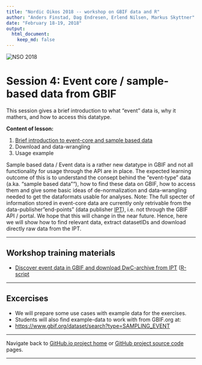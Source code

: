 ```yaml
---
title: "Nordic Oikos 2018 -- workshop on GBIF data and R"
author: "Anders Finstad, Dag Endresen, Erlend Nilsen, Markus Skyttner"
date: "February 18-19, 2018"
output:
  html_document:
    keep_md: false
---
```


<!-- index.html is generated from index.Rmd. Please edit that file -->

![](../demo_data/NSO_2018_GBIF_NO.png "NSO 2018")


# Session 4: Event core / sample-based data from GBIF

This session gives a brief introduction to what "event" data is, why it mathers, and how to access this datatype. 

**Content of lesson:**

1. [Brief introduction to event-core and sample based data](http://bit.ly/2nKNLu4)
2. Download and data-wrangling 
3. Usage example

Sample based data / Event data is a rather new datatype in GBIF and not all functionality for usage through the API are in place.  The expected learning outcome of this is to understand the consept behind the "event-type" data (a.ka. "sample based data""), how to find these data on GBIF, how to access them and give some basic ideas of de-normalization and data-wrangling needed to get the dataformats usable for analyses. Note: The full specter of information stored in event-core data are currently only retrivable from the data-publisher "end-points" (data publisher [IPT](https://www.gbif.org/ipt)), i.e. not through the GBIF API / portal. We hope that this will change in the near future. Hence, here we will show how to find relevant data, extract datasetIDs and download directly raw data from the IPT.

***

## Workshop training materials

* [Discover event data in GBIF and download DwC-archive from IPT](4.2_event_data_download_and_data_wrangling.html) ([R-script]((4.2_event_data_download_and_data_wrangling.Rmd))

***

## Excercises

* We will prepare some use cases with example data for the exercises.
* Students will also find example-data to work with from GBIF.org at:
* [https://www.gbif.org/dataset/search?type=SAMPLING_EVENT](https://www.gbif.org/dataset/search?type=SAMPLING_EVENT)



***

Navigate back to [GitHub.io project home](https://gbif-europe.github.io/nordic_oikos_2018_r/) 
or [GitHub project source code](https://github.com/GBIF-Europe/nordic_oikos_2018_r)
pages.

***

